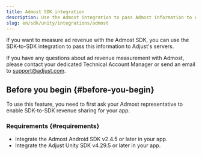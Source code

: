 ```yaml
---
title: Admost SDK integration
description: Use the Admost integration to pass Admost information to Adjust's servers.
slug: en/sdk/unity/integrations/admost
---
```


If you want to measure ad revenue with the Admost SDK, you can use the SDK-to-SDK integration to pass this information to Adjust's servers.

<Callout type="note">

If you have any questions about ad revenue measurement with Admost, please contact your dedicated Technical Account Manager or send an email to support@adjust.com.

</Callout>

## Before you begin {#before-you-begin}

To use this feature, you need to first ask your Admost representative to enable SDK-to-SDK revenue sharing for your app.

### Requirements {#requirements}

-  Integrate the Admost Android SDK v2.4.5 or later in your app.
-  Integrate the Adjust Unity SDK v4.29.5 or later in your app.
